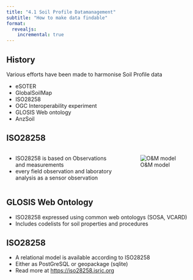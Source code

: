 ```yaml
---
title: "4.1 Soil Profile Datamanagement"
subtitle: "How to make data findable"
format:
  revealjs:
    incremental: true
---
```


## History

Various efforts have been made to harmonise Soil Profile data

- eSOTER
- GlobalSoilMap
- ISO28258
- OGC Interoperability experiment
- GLOSIS Web ontology
- AnzSoil

## ISO28258

:::: {.columns}

::: {.column width="60%"}
- ISO28258 is based on Observations and measurements
- every field observation and laboratory analysis as a sensor observation
:::

::: {.column width="40%"}
![O&M model](./img/om2.png)
:::

::::

## GLOSIS Web Ontology

- ISO28258 expressed using common web ontologys (SOSA, VCARD)
- Includes codelists for soil properties and procedures

## ISO28258

- A relational model is available according to ISO28258
- Either as PostGreSQL or geopackage (sqlite)
- Read more at <https://iso28258.isric.org>

